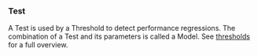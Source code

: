 ### Test
A Test is used by a Threshold to detect performance regressions.
The combination of a Test and its parameters is called a Model.
See [thresholds](/docs/explanation/thresholds/) for a full overview.